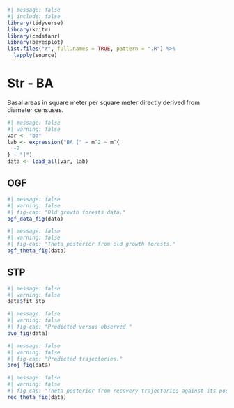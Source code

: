 ```r
#| message: false
#| include: false
library(tidyverse)
library(knitr)
library(cmdstanr)
library(bayesplot)
list.files("r", full.names = TRUE, pattern = ".R") %>%
  lapply(source)
```

# Str - BA {.unnumbered}

Basal areas in square meter per square meter directly derived from diameter censuses.

```r
#| message: false
#| warning: false
var <- "ba"
lab <- expression("BA [" ~ m^2 ~ m^{
  -2
} ~ "]")
data <- load_all(var, lab)
```

## OGF

```r
#| message: false
#| warning: false
#| fig-cap: "Old growth forests data."
ogf_data_fig(data)
```

```r
#| message: false
#| warning: false
#| fig-cap: "Theta posterior from old growth forests."
ogf_theta_fig(data)
```

## STP

```r
#| message: false
#| warning: false
data$fit_stp
```

```r
#| message: false
#| warning: false
#| fig-cap: "Predicted versus observed."
pvo_fig(data)
```

```r
#| message: false
#| warning: false
#| fig-cap: "Predicted trajectories."
proj_fig(data)
```

```r
#| message: false
#| warning: false
#| fig-cap: "Theta posterior from recovery trajectories against its posterior."
rec_theta_fig(data)
```

